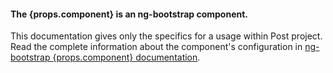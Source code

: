 <div className="banner banner-info mb-40">
  <h4 className="banner-heading">The {props.component} is an ng-bootstrap component.</h4>
  <p>This documentation gives only the specifics for a usage within Post project.<br/>
    Read the complete information about the component's configuration in <a href={`https://ng-bootstrap.github.io/#/components/${props.component}`} rel="nofollow noopener noreferrer">ng-bootstrap {props.component} documentation</a>.</p>
</div>
